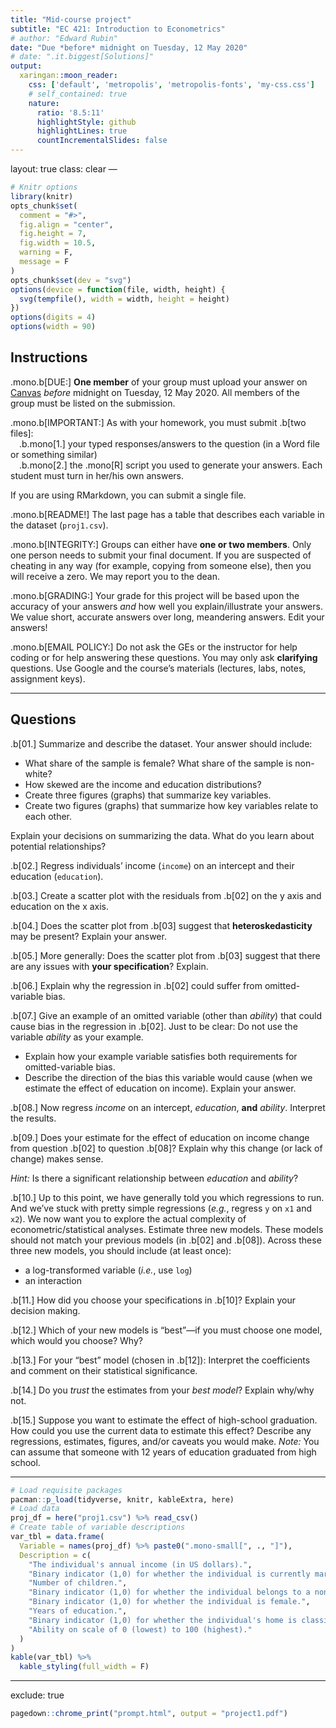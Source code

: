 ```yaml
---
title: "Mid-course project"
subtitle: "EC 421: Introduction to Econometrics"
# author: "Edward Rubin"
date: "Due *before* midnight on Tuesday, 12 May 2020"
# date: ".it.biggest[Solutions]"
output:
  xaringan::moon_reader:
    css: ['default', 'metropolis', 'metropolis-fonts', 'my-css.css']
    # self_contained: true
    nature:
      ratio: '8.5:11'
      highlightStyle: github
      highlightLines: true
      countIncrementalSlides: false
---
```

layout: true
class: clear
---

```r
# Knitr options
library(knitr)
opts_chunk$set(
  comment = "#>",
  fig.align = "center",
  fig.height = 7,
  fig.width = 10.5,
  warning = F,
  message = F
)
opts_chunk$set(dev = "svg")
options(device = function(file, width, height) {
  svg(tempfile(), width = width, height = height)
})
options(digits = 4)
options(width = 90)
```

## Instructions

.mono.b[DUE:] **One member** of your group must upload your answer on [Canvas](https://canvas.uoregon.edu/) *before* midnight on Tuesday, 12 May 2020. All members of the group must be listed on the submission.

.mono.b[IMPORTANT:] As with your homework, you must submit .b[two files]:
<br> .b.mono[1.] your typed responses/answers to the question (in a Word file or something similar)
<br> .b.mono[2.] the .mono[R] script you used to generate your answers. Each student must turn in her/his own answers.

If you are using RMarkdown, you can submit a single file.

.mono.b[README!] The last page has a table that describes each variable in the dataset (`proj1.csv`).

.mono.b[INTEGRITY:] Groups can either have **one or two members**. Only one person needs to submit your final document. If you are suspected of cheating in any way (for example, copying from someone else), then you will receive a zero. We may report you to the dean.

.mono.b[GRADING:] Your grade for this project will be based upon the accuracy of your answers *and* how well you explain/illustrate your answers. We value short, accurate answers over long, meandering answers. Edit your answers!

.mono.b[EMAIL POLICY:] Do not ask the GEs or the instructor for help coding or for help answering these questions. You may only ask **clarifying** questions. Use Google and the course's materials (lectures, labs, notes, assignment keys).

---

## Questions

.b[01.] Summarize and describe the dataset. Your answer should include:

- What share of the sample is female? What share of the sample is non-white?
- How skewed are the income and education distributions?
- Create three figures (graphs) that summarize key variables.
- Create two figures (graphs) that summarize how key variables relate to each other.

Explain your decisions on summarizing the data. What do you learn about potential relationships?

.b[02.] Regress individuals' income (`income`) on an intercept and their education (`education`).

.b[03.] Create a scatter plot with the residuals from .b[02] on the y axis and education on the x axis.

.b[04.] Does the scatter plot from .b[03] suggest that **heteroskedasticity** may be present? Explain your answer.

.b[05.] More generally: Does the scatter plot from .b[03] suggest that there are any issues with **your specification**? Explain.

.b[06.] Explain why the regression in .b[02] could suffer from omitted-variable bias. 

.b[07.] Give an example of an omitted variable (other than *ability*) that could cause bias in the regression in .b[02]. Just to be clear: Do not use the variable *ability* as your example. 

- Explain how your example variable satisfies both requirements for omitted-variable bias.
- Describe the direction of the bias this variable would cause (when we estimate the effect of education on income). Explain your answer.

.b[08.] Now regress *income* on an intercept, *education*, **and** *ability*. Interpret the results.

.b[09.] Does your estimate for the effect of education on income change from question .b[02] to question .b[08]? Explain why this change (or lack of change) makes sense. 

*Hint:* Is there a significant relationship between *education* and *ability*?

.b[10.] Up to this point, we have generally told you which regressions to run. And we've stuck with pretty simple regressions (*e.g.*, regress `y` on `x1` and `x2`). We now want you to explore the actual complexity of econometric/statistical analyses. Estimate three new models. These models should not match your previous models (in .b[02] and .b[08]). Across these three new models, you should include (at least once):

- a log-transformed variable (*i.e.*, use `log`)
- an interaction 

.b[11.] How did you choose your specifications in .b[10]? Explain your decision making.

.b[12.] Which of your new models is "best"—if you must choose one model, which would you choose? Why?

.b[13.] For your "best" model (chosen in .b[12]): Interpret the coefficients and comment on their statistical significance.

.b[14.] Do you *trust* the estimates from your *best model*? Explain why/why not.

.b[15.] Suppose you want to estimate the effect of high-school graduation. How could you use the current data to estimate this effect? Describe any regressions, estimates, figures, and/or caveats you would make. *Note:* You can assume that someone with 12 years of education graduated from high school.

---

```r
# Load requisite packages
pacman::p_load(tidyverse, knitr, kableExtra, here)
# Load data
proj_df = here("proj1.csv") %>% read_csv()
# Create table of variable descriptions
var_tbl = data.frame(
  Variable = names(proj_df) %>% paste0(".mono-small[", ., "]"),
  Description = c(
  	"The individual's annual income (in US dollars).",
  	"Binary indicator (1,0) for whether the individual is currently married.",
  	"Number of children.",
  	"Binary indicator (1,0) for whether the individual belongs to a non-white ethnicity.",
  	"Binary indicator (1,0) for whether the individual is female.",
  	"Years of education.",
  	"Binary indicator (1,0) for whether the individual's home is classified as 'urban'.",
  	"Ability on scale of 0 (lowest) to 100 (highest)."
  )
)
kable(var_tbl) %>%
  kable_styling(full_width = F)
```

---
exclude: true

```r
pagedown::chrome_print("prompt.html", output = "project1.pdf")
```